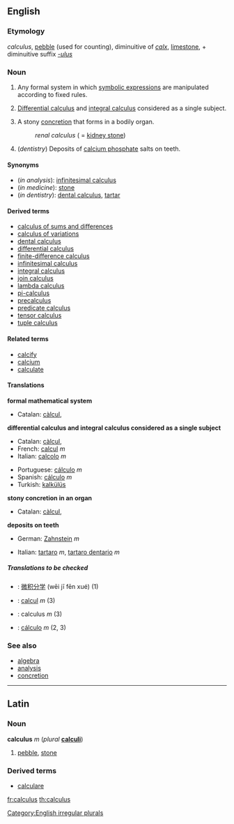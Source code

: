 ==English==

===Etymology===
{{L.}} ''calculus'', [[pebble]] (used for counting), diminuitive of ''[[calx]]'', [[limestone]], + diminuitive suffix ''[[-ulus]]''

===Noun===
{{wikipedia}}
[[Category:English irregular plurals]]
{{en-noun|calculus|calculi}}
#{{countable}} {{mathematics}} Any formal system in which [[symbolic expression]]s are manipulated according to fixed rules.
#{{uncountable}} {{analysis}} [[differential calculus|Differential calculus]] and [[integral calculus]] considered as a single subject.
#{{countable}} {{medicine}} A stony [[concretion]] that forms in a bodily organ.
#:''renal calculus'' ( = [[kidney stone]])
#{{uncountable}} (''dentistry'') Deposits of [[calcium phosphate]] salts on teeth.

====Synonyms====
*(''in analysis''): [[infinitesimal calculus]]
*(''in medicine''): [[stone]]
*(''in dentistry''): [[dental calculus]], [[tartar]]

====Derived terms====
<!--see Wikipedia for definitions-->
*[[calculus of sums and differences]]
*[[calculus of variations]]
*[[dental calculus]]
*[[differential calculus]]
*[[finite-difference calculus]]
*[[infinitesimal calculus]]
*[[integral calculus]]
*[[join calculus]]
*[[lambda calculus]]
*[[pi-calculus]]
*[[precalculus]]
*[[predicate calculus]]
*[[tensor calculus]]
*[[tuple calculus]]

====Related terms====
*[[calcify]]
*[[calcium]]
*[[calculate]]

====Translations====

'''formal mathematical system'''
{{top}}
*Catalan: [[càlcul]], {{m}}
{{mid}}
{{bottom}}

'''differential calculus and integral calculus considered as a single subject'''
{{top}}
*Catalan: [[càlcul]], {{m}}
*French: [[calcul]] ''m''
*Italian: [[calcolo]] ''m''
{{mid}}
*Portuguese: [[cálculo#Portuguese|cálculo]] ''m''
*Spanish: [[cálculo#Spanish|cálculo]] ''m''
*Turkish: [[kalkülüs]]

{{bottom}}

'''stony concretion in an organ'''
{{top}}
*Catalan: [[càlcul]], {{m}}
{{mid}}
{{bottom}}

'''deposits on teeth'''
{{top}}
*German: [[Zahnstein]] ''m''
{{mid}}
*Italian: [[tartaro]] ''m'', [[tartaro dentario]] ''m''
{{bottom}}

=====Translations to be checked=====
<!--Remove this section once all of the translations below have been moved into the tables above.-->
{{checktrans}}


*{{ttbc|Chinese}}: [[微积分学]] (wēi jī fēn xué) (1)
*{{ttbc|French}}: [[calcul]] ''m'' (3)
*{{ttbc|Latin}}: calculus ''m'' (3)
*{{ttbc|Spanish}}: [[cálculo]] ''m'' (2, 3)

===See also===
*[[algebra]]
*[[analysis]]
*[[concretion]]

----
==Latin==
===Noun===
'''calculus''' ''m'' (''plural'' '''[[calculi]]''')

#[[pebble]], [[stone]]

===Derived terms===
*[[calculare#Latin|calculare]]

[[fr:calculus]]
[[th:calculus]]